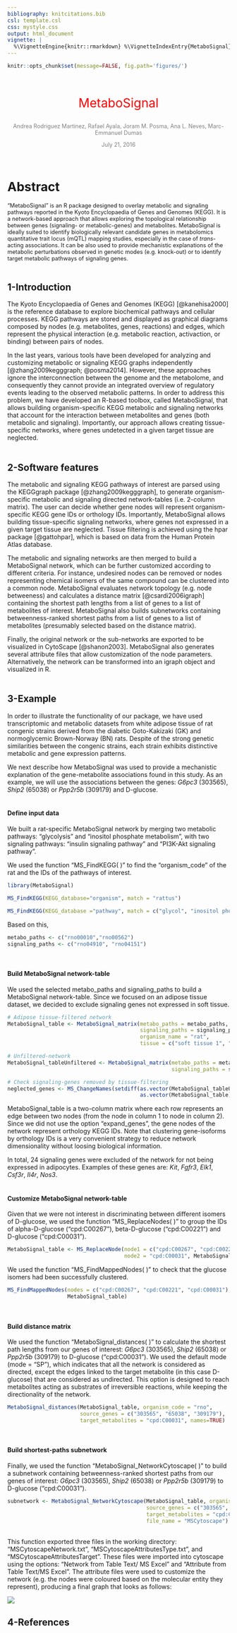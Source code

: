 ```yaml
---
bibliography: knitcitations.bib
csl: template.csl
css: mystyle.css
output: html_document
vignette: |
  %\VignetteEngine{knitr::rmarkdown} %\VignetteIndexEntry{MetaboSignal} \usepackage[utf8]{inputenc}
---
```



```r
knitr::opts_chunk$set(message=FALSE, fig.path='figures/')
```

<!-- Title block --> 
<br>
<p style="text-align:center;font-size:200%;color:Red"> MetaboSignal </p>
<p style="text-align:center;font-size:90%;color:Gray"> Andrea Rodriguez Martinez, 
Rafael Ayala, Joram M. Posma, Ana L. Neves, Marc-Emmanuel Dumas </p>
<p style="text-align:center;font-size:90%;color:Gray"> July 21, 2016 </p>
<br>

# Abstract
<p style="font-size:90%"> "MetaboSignal" is an R package designed to overlay metabolic and signaling pathways reported in the Kyoto Encyclopaedia of Genes and Genomes (KEGG). It is a network-based approach that allows exploring the topological relationship between genes (signaling- or metabolic-genes) and metabolites. MetaboSignal is ideally suited to identify biologically relevant candidate genes in metabolomics quantitative trait locus (mQTL) mapping studies, especially in the case of *trans*-acting associations. It can be also used to provide mechanistic explanations of the metabolic perturbations observed in genetic modes (e.g. knock-out) or to identify target metabolic pathways of signaling genes. <br><br> </p>

## 1-Introduction

The Kyoto Encyclopaedia of Genes and Genomes (KEGG) [@kanehisa2000] is the reference database to explore biochemical pathways and cellular processes. KEGG pathways are stored and displayed as graphical diagrams composed by nodes (e.g. metabolites, genes, reactions) and edges, which represent the physical interaction (e.g. metabolic reaction, activaction, or binding) between pairs of nodes. 

In the last years, various tools have been developed for analyzing and customizing metabolic or signaling KEGG graphs independently [@zhang2009kegggraph; @posma2014]. However, these approaches ignore the interconnection between the genome and the metabolome, and consequently they cannot provide an integrated overview of regulatory events leading to the observed metabolic patterns. In order to address this problem, we have developed an R-based toolbox, called MetaboSignal, that allows building organism-specific KEGG metabolic and signaling networks that account for the interaction between metabolites and genes (both metabolic and signaling). Importantly, our approach allows creating tissue-specific networks, where genes undetected in a given target tissue are neglected. 
<br><br>

## 2-Software features

The metabolic and signaling KEGG pathways of interest are parsed using the KEGGgraph package [@zhang2009kegggraph], to generate organism-specific metabolic and signaling directed network-tables (i.e. 2-column matrix). The user can decide whether gene nodes will represent organism-specific KEGG gene IDs or orthology IDs. Importantly, MetaboSignal allows building tissue-specific signaling networks, where genes not expressed in a given target tissue are neglected. Tissue filtering is achieved using the hpar package [@gattohpar], which is based on data from the Human Protein Atlas database.

The metabolic and signaling networks are then merged to build a MetaboSignal network, which can be further customized according to different criteria. For instance, undesired nodes can be removed or nodes representing chemical isomers of the same compound can be clustered into a common node. MetaboSignal evaluates network topology (e.g. node betweeness) and calculates a distance matrix [@csardi2006igraph] containing the shortest path lengths from a list of genes to a list of metabolites of interest. MetaboSignal also builds subnetworks containing betweenness-ranked shortest paths from a list of genes to a list of metabolites (presumably selected based on the distance matrix).

Finally, the original network or the sub-networks are exported to be visualized in CytoScape [@shanon2003]. MetaboSignal also generates several attribute files that allow customization of the node parameters. Alternatively, the network can be transformed into an igraph object and visualized in R. 
<br><br>

## 3-Example

In order to illustrate the functionality of our package, we have used transcriptomic and metabolic datasets from white adipose tissue of rat congenic strains derived from the diabetic Goto-Kakizaki (GK) and normoglycemic Brown-Norway (BN) rats. Despite of the strong genetic similarities between the congenic strains, each strain exhibits distinctive metabolic and gene expression patterns.

We next describe how MetaboSignal was used to provide a mechanistic explanation of the gene-metabolite associations found in this study. As an example, we will use the associations between the genes: *G6pc3* (303565), *Ship2* (65038) or *Ppp2r5b* (309179) and D-glucose.
<br><br>

#### Define input data

We built a rat-specific MetaboSignal network by merging two metabolic pathways: “glycolysis”  and "inositol phosphate metabolism", with two signaling pathways: “insulin signaling pathway” and “PI3K-Akt signaling pathway”.

We used the function “MS_FindKEGG( )” to find the “organism_code” of the rat and the IDs of the pathways of interest.

```r
library(MetaboSignal)
```

```r
MS_FindKEGG(KEGG_database="organism", match = "rattus")
```

```r
MS_FindKEGG(KEGG_database ="pathway", match = c("glycol", "inositol phosphate","insulin signal", "akt"), organism_code = "rno")
```

Based on this,

```r
metabo_paths <- c("rno00010","rno00562")
signaling_paths <- c("rno04910", "rno04151")
```
<br>

#### Build MetaboSignal network-table

We used the selected metabo_paths and signaling_paths to build a MetaboSignal network-table. Since we focused on an adipose tissue dataset, we decided to exclude signaling genes not expressed in soft tissue.

```r
# Adipose tissue-filtered network
MetaboSignal_table <- MetaboSignal_matrix(metabo_paths = metabo_paths, 
                                          signaling_paths = signaling_paths, 
                                          organism_name = "rat", 
                                          tissue = c("soft tissue 1", "soft tissue 2" ))

# Unfiltered-network
MetaboSignal_tableUnfiltered <- MetaboSignal_matrix(metabo_paths = metabo_paths, 
                                                    signaling_paths = signaling_paths)

# Check signaling-genes removed by tissue-filtering
neglected_genes <- MS_ChangeNames(setdiff(as.vector(MetaboSignal_tableUnfiltered), 
                                          as.vector(MetaboSignal_table)), "rno")

```

MetaboSignal_table is a two-column matrix where each row represents an edge between two nodes (from the node in column 1 to node in column 2). Since we did not use the option "expand_genes", the gene nodes of the network represent orthology KEGG IDs. Note that clustering gene-isoforms by orthology IDs is a very convenient strategy to reduce network dimensionality without loosing biological information. 

In total, 24 signaling genes were excluded of the network for not being expressed in adipocytes. Examples of these genes are: *Kit*, *Fgfr3*, *Elk1*, *Csf3r*, *Il4r*, *Nos3*.
<br><br>

#### Customize MetaboSignal network-table

Given that we were not interest in discriminating between different isomers of D-glucose, we used the function “MS_ReplaceNodes( )” to group the IDs of alpha-D-glucose ("cpd:C00267"), beta-D-glucose ("cpd:C00221") and D-glucose ("cpd:C00031").

```r
MetaboSignal_table <- MS_ReplaceNode(node1 = c("cpd:C00267", "cpd:C00221"), 
                                     node2 = "cpd:C00031", MetaboSignal_table)
```

We used the function “MS_FindMappedNodes( )” to check that the glucose isomers had been successfully clustered.

```r
MS_FindMappedNodes(nodes = c("cpd:C00267", "cpd:C00221", "cpd:C00031"),
                   MetaboSignal_table)
```
<br>

#### Build distance matrix

We used the function “MetaboSignal_distances( )” to calculate the shortest path lengths from our genes of interest: *G6pc3* (303565), *Ship2* (65038) or *Ppp2r5b* (309179) to D-glucose ("cpd:C00031"). We used the default mode (mode = "SP"), which indicates that all the network is considered as directed, except the edges linked to the target metabolite (in this case D-glucose) that are considered as undirected. This option is designed to reach metabolites acting as substrates of irreversible reactions, while keeping the directionality of the network.


```r
MetaboSignal_distances(MetaboSignal_table, organism_code = "rno", 
                       source_genes = c("303565", "65038", "309179"), 
                       target_metabolites = "cpd:C00031", names=TRUE)
```
<br>

#### Build shortest-paths subnetwork

Finally, we used the function “MetaboSignal_NetworkCytoscape( )” to build a subnetwork containing betweenness-ranked shortest paths from our genes of interest: *G6pc3* (303565), *Ship2* (65038) or *Ppp2r5b* (309179) to D-glucose ("cpd:C00031").

```r
subnetwork <- MetaboSignal_NetworkCytoscape(MetaboSignal_table, organism_code="rno",
                                            source_genes = c("303565", "65038", "309179"), 
                                            target_metabolites = "cpd:C00031", type = "bw", 
                                            file_name = "MSCytoscape")
```
<br>
This function exported three files in the working directory: “MSCytoscapeNetwork.txt”,
“MSCytoscapeAttributesType.txt”, and “MSCytoscapeAttributesTarget”. These files were imported into cytoscape using the options: “Network from Table Text/ MS Excel” and “Attribute from Table Text/MS Excel”. The attribute files were used to customize the network (e.g. the nodes were coloured based on the molecular entity they represent), producing a final graph that looks as follows:

![](./figures/network.png)



## 4-References



